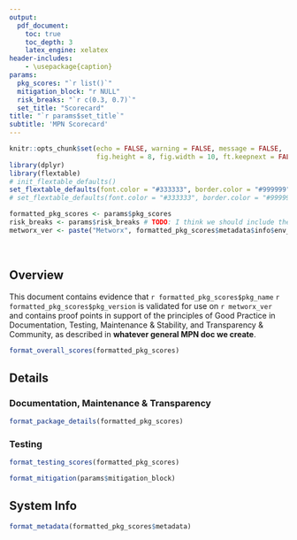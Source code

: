 ```yaml
---
output:
  pdf_document:
    toc: true
    toc_depth: 3
    latex_engine: xelatex
header-includes:
    - \usepackage{caption}
params:
  pkg_scores: "`r list()`"
  mitigation_block: "r NULL"
  risk_breaks: "`r c(0.3, 0.7)`"
  set_title: "Scorecard"
title: "`r params$set_title`"
subtitle: 'MPN Scorecard'
---
```


```r
knitr::opts_chunk$set(echo = FALSE, warning = FALSE, message = FALSE,
                      fig.height = 8, fig.width = 10, ft.keepnext = FALSE)
library(dplyr)
library(flextable)
# init_flextable_defaults()
set_flextable_defaults(font.color = "#333333", border.color = "#999999", padding = 4, fonts_ignore = TRUE)
# set_flextable_defaults(font.color = "#333333", border.color = "#999999", padding = 4, fonts_ignore = TRUE, font.family = "DejaVu Sans")

```

```r
formatted_pkg_scores <- params$pkg_scores
risk_breaks <- params$risk_breaks # TODO: I think we should include the breaks/weightings used somewhere at some point?
metworx_ver <- paste("Metworx", formatted_pkg_scores$metadata$info$env_vars$METWORX_VERSION)
```

<!-- Remove 'Table x:' prefixes -->
\captionsetup[table]{labelformat=empty}

<br/>

## Overview

This document contains evidence that `r formatted_pkg_scores$pkg_name` `r formatted_pkg_scores$pkg_version` is validated for use on `r metworx_ver` and contains proof points in support of the principles of Good Practice in Documentation, Testing, Maintenance & Stability, and Transparency & Community, as described in **whatever general MPN doc we create**. 

```r
format_overall_scores(formatted_pkg_scores)
```

\newpage

## Details

### Documentation, Maintenance & Transparency
```r
format_package_details(formatted_pkg_scores)
```

### Testing
```r
format_testing_scores(formatted_pkg_scores)
```

\newpage

```r
format_mitigation(params$mitigation_block)
```


## System Info
```r
format_metadata(formatted_pkg_scores$metadata)
```
